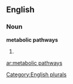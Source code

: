 
==English==

===Noun===
'''metabolic pathways'''

# {{plural of|[[metabolic pathway]]}}

[[Category:English plurals]]

[[ar:metabolic pathways]]